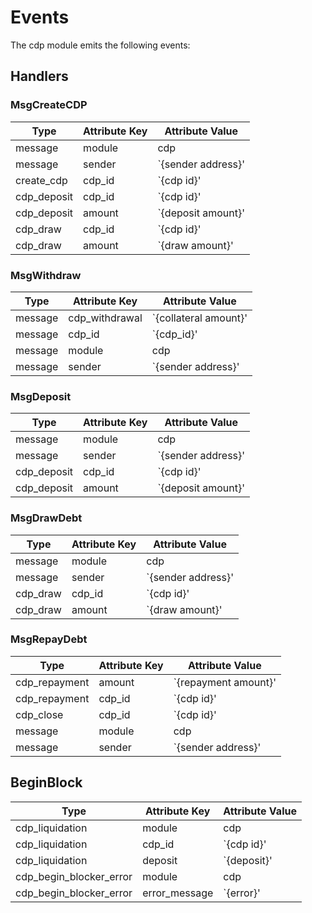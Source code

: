 



# Events

The cdp module emits the following events:

## Handlers

### MsgCreateCDP

| Type        | Attribute Key | Attribute Value    |
|-------------|---------------|--------------------|
| message     | module        | cdp                |
| message     | sender        | `{sender address}' |
| create_cdp  | cdp_id        | `{cdp id}'         |
| cdp_deposit | cdp_id        | `{cdp id}'         |
| cdp_deposit | amount        | `{deposit amount}' |
| cdp_draw    | cdp_id        | `{cdp id}'         |
| cdp_draw    | amount        | `{draw amount}'    |

### MsgWithdraw

| Type    | Attribute Key  | Attribute Value       |
|---------|--------------- |-----------------------|
| message | cdp_withdrawal | `{collateral amount}' |
| message | cdp_id         | `{cdp_id}'            |
| message | module         | cdp                   |
| message | sender         | `{sender address}'    |

### MsgDeposit

| Type        | Attribute Key | Attribute Value    |
|-------------|---------------|--------------------|
| message     | module        | cdp                |
| message     | sender        | `{sender address}' |
| cdp_deposit | cdp_id        | `{cdp id}'         |
| cdp_deposit | amount        | `{deposit amount}' |

### MsgDrawDebt

| Type     | Attribute Key | Attribute Value    |
|----------|---------------|--------------------|
| message  | module        | cdp                |
| message  | sender        | `{sender address}' |
| cdp_draw | cdp_id        | `{cdp id}'         |
| cdp_draw | amount        | `{draw amount}'    |

### MsgRepayDebt

| Type          | Attribute Key | Attribute Value      |
|---------------|---------------|----------------------|
| cdp_repayment | amount        | `{repayment amount}' |
| cdp_repayment | cdp_id        | `{cdp id}'           |
| cdp_close     | cdp_id        | `{cdp id}'           |
| message       | module        | cdp                  |
| message       | sender        | `{sender address}'   |

## BeginBlock

| Type                    | Attribute Key | Attribute Value     |
|-------------------------|---------------|---------------------|
| cdp_liquidation         | module        | cdp                 |
| cdp_liquidation         | cdp_id        | `{cdp id}'          |
| cdp_liquidation         | deposit       | `{deposit}'         |
| cdp_begin_blocker_error | module        | cdp                 |
| cdp_begin_blocker_error | error_message | `{error}'           |

